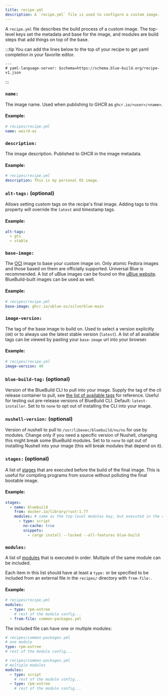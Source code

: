 ```yaml
---
title: recipe.yml
description: A `recipe.yml` file is used to configure a custom image.
---
```


A `recipe.yml` file describes the build process of a custom image. The top-level keys set the metadata and base for the image, and modules are build steps that add things on top of the base.

:::tip
You can add the lines below to the top of your recipe to get yaml completion in your favorite editor.
```
---
# yaml-language-server: $schema=https://schema.blue-build.org/recipe-v1.json
```
:::

### `name:`

The image name. Used when publishing to GHCR as `ghcr.io/<user>/<name>`.

#### Example:

```yaml
# recipes/recipe.yml
name: weird-os
```

### `description:`

The image description. Published to GHCR in the image metadata.

#### Example:

```yaml
# recipes/recipe.yml
description: This is my personal OS image.
```

### `alt-tags:` (optional)

Allows setting custom tags on the recipe's final image. Adding tags to this property will override the `latest` and timestamp tags.

#### Example:

```yaml
alt-tags:
  - gts
  - stable
```

### `base-image:`

The [OCI](https://opencontainers.org/) image to base your custom image on. Only atomic Fedora images and those based on them are officially supported. Universal Blue is recommended. A list of uBlue images can be found on the [uBlue website](https://universal-blue.org/images/). BlueBuild-built images can be used as well.

#### Example:

```yaml
# recipes/recipe.yml
base-image: ghcr.io/ublue-os/silverblue-main
```

### `image-version:`

The tag of the base image to build on. Used to select a version explicitly (`40`) or to always use the latest stable version (`latest`). A list of all available tags can be viewed by pasting your `base-image` url into your browser.

#### Example:

```yaml
# recipes/recipe.yml
image-version: 40
```

### `blue-build-tag:` (optional)

Version of the BlueBuild CLI to pull into your image. Supply the tag of the cli release container to pull, see [the list of available tags](https://github.com/blue-build/cli/pkgs/container/cli/versions?filters%5Bversion_type%5D=tagged) for reference. Useful for testing out pre-release versions of BlueBuild CLI. Default: `latest-installer`. Set to to `none` to opt out of installing the CLI into your image. 

### `nushell-version:` (optional)

Version of nushell to pull to `/usr/libexec/bluebuild/nu/nu` for use by modules. Change only if you need a specific version of Nushell, changing this might break some BlueBuild modules. Set to to `none` to opt out of installing Nushell into your image (this will break modules that depend on it). 

### `stages:` (optional)

A list of [stages](/reference/stages/) that are executed before the build of the final image. This is useful for compiling programs from source without polluting the final bootable image.

#### Example:

```yaml
stages:
  - name: bluebuild
    from: docker.io/library/rust:1.77
    modules: # same as the top-level modules key, but executed in the custom stage
      - type: script
        no-cache: true
        snippets:
          - cargo install --locked --all-features blue-build
```

### `modules:`

A list of [modules](/reference/module/) that is executed in order. Multiple of the same module can be included.

Each item in this list should have at least a `type:` or be specified to be included from an external file in the `recipes/` directory with `from-file:`.

#### Example:

```yaml
# recipes/recipe.yml
modules:
  - type: rpm-ostree
    # rest of the module config...
  - from-file: common-packages.yml
```

The included file can have one or multiple modules:

```yaml
# recipes/common-packages.yml
# one module
type: rpm-ostree
# rest of the module config...
```

```yaml
# recipes/common-packages.yml
# multiple modules
modules:
  - type: script
    # rest of the module config...
  - type: rpm-ostree
    # rest of the module config...
```
